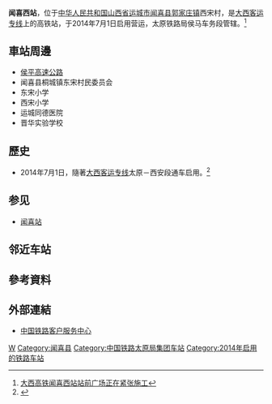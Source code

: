 {{Expand|time=2016-04-20T02:56:56+00:00}}
{{Infobox China railway station
|车站名称 = 闻喜西站
|图片 = 
|图片介绍 = 
|车站名称拼音 = Wenxixi
|英文名称=Wenxi West Railway Station
|车站代码= 26495
|电报码 = WOV
|拼音码 = 	WXX
|车站位置 = [[山西省|山西省]][[运城市|运城市]][[闻喜县|闻喜县]][[郭家庄镇|郭家庄镇]]西宋村
|坐标 = {{coord|35.336794|N|111.173505|E|display=inline,title}}
|归属 =[[太原铁路局|太原铁路局]][[侯马车务段|侯马车务段]]
|线路 = [[大西客运专线|大西客运专线]]
|车站等级 = 
|月台数目 = 2
|股道数目 = 4
}}
'''闻喜西站'''，位于[[中华人民共和国|中华人民共和国]][[山西省|山西省]][[运城市|运城市]][[闻喜县|闻喜县]][[郭家庄镇|郭家庄镇]]西宋村，是[[大西客运专线|大西客运专线]]上的高铁站，于2014年7月1日启用营运，太原铁路局侯马车务段管辖。<ref>[http://jjsx.china.com.cn/lm479/2014/244605.htm 大西高铁闻喜西站站前广场正在紧张施工]{{dead link|date=2018年5月 |bot=InternetArchiveBot |fix-attempted=yes }}</ref>
==車站周邊==
* [[侯平高速公路|侯平高速公路]]
* 闻喜县桐城镇东宋村民委员会
* 东宋小学
* 西宋小学
* 运城同德医院
* 晋华实验学校

==歷史==
* 2014年7月1日，隨著[[大西客运专线|大西客运专线]]太原－西安段通车启用。<ref>{{Cite web |url=http://www.chnrailway.com/news/20101117/1117286482.html |title=大(同)西(安)客运专线 山西运城正进入高铁时代 |accessdate=2016-04-20 |archive-date=2019-07-13 |archive-url=https://web.archive.org/web/20190713023045/http://www.chnrailway.com/news/20101117/1117286482.html |dead-url=no }}</ref>

==参见==
*[[闻喜站|闻喜站]]

==邻近车站==
{{start rail box|[[File:China_Railways.svg|16px]] [[中国铁路|中国铁路]]}}
{{s-inop|[[侯马西站|侯马西站]]|{{站|大同南}}方向}}
{{s-line|[[大西客运专线|大西客运专线]]<br />← 32km 闻喜西站 32km →}}
{{s-inop|[[运城北站|运城北站]]|{{站|西安北}}方向}}
{{end box}}

==參考資料==
{{reflist}}
==外部連結==
* [http://www.12306.cn/mormhweb/ 中国铁路客户服务中心]{{Wayback|url=http://www.12306.cn/mormhweb/ |date=20180205163941 }}
{{China-rail-stub}}
{{大西客运专线}}
[[Category:运城市铁路车站|W]]
[[Category:闻喜县|Category:闻喜县]]
[[Category:中国铁路太原局集团车站|Category:中国铁路太原局集团车站]]
[[Category:2014年启用的铁路车站|Category:2014年启用的铁路车站]]